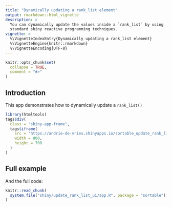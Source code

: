 ```yaml
---
title: "Dynamically updating a rank_list element"
output: rmarkdown::html_vignette
description: >
  You can dynamically update the values inside a `rank_list` by using
  standard shiny reactive programming techniques.
vignette: >
  %\VignetteIndexEntry{Dynamically updating a rank_list element}
  %\VignetteEngine{knitr::rmarkdown}
  %\VignetteEncoding{UTF-8}
---
```


```r
knitr::opts_chunk$set(
  collapse = TRUE,
  comment = "#>"
)
```


## Introduction

This app demonstrates how to dynamically update a `rank_list()`

```r
library(htmltools)
tags$div(
  class = "shiny-app-frame",
  tags$iframe(
    src = "https://andrie-de-vries.shinyapps.io/sortable_update_rank_list_ui",
    width = 800,
    height = 700
  )
)
```


## Full example

And the full code:

```r
knitr::read_chunk(
  system.file("shiny/update_rank_list_ui/app.R", package = "sortable")
)
```


```r
```
